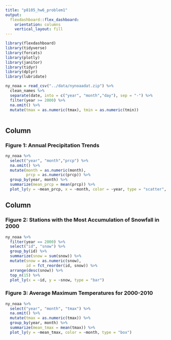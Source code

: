 ```yaml
---
title: "p8105_hw6_problem1"
output: 
  flexdashboard::flex_dashboard:
    orientation: columns
    vertical_layout: fill
---
```


```r
library(flexdashboard)
library(tidyverse)
library(forcats)
library(plotly)
library(janitor)
library(tidyr)
library(dplyr)
library(lubridate)

ny_noaa = read_csv("../data/nynoaadat.zip") %>%
  clean_names %>%
  separate(date, into = c("year", "month","day"), sep = "-") %>%
  filter(year >= 2000) %>%
  na.omit() %>%
  mutate(tmax = as.numeric(tmax), tmin = as.numeric(tmin))
  
```

Column {data-width=650}
-----------------------------------------------------------------------

### Figure 1: Annual Precipitation Trends

```r
ny_noaa %>%
  select("year", "month","prcp") %>%
  na.omit() %>%
  mutate(month = as.numeric(month),
         prcp = as.numeric(prcp)) %>%
  group_by(year, month) %>%
  summarize(mean_prcp = mean(prcp)) %>%
  plot_ly(y = ~mean_prcp, x = ~month, color = ~year, type = "scatter", mode = "lines")
```

Column {data-width=350}
-----------------------------------------------------------------------

### Figure 2: Stations with the Most Accumulation of Snowfall in 2000

```r
ny_noaa %>%
  filter(year == 2000) %>%
  select("id", "snow") %>%
  group_by(id) %>%
  summarize(snow = sum(snow)) %>%
  mutate(snow = as.numeric(snow),
         id = fct_reorder(id, snow)) %>%
  arrange(desc(snow)) %>%
  top_n(15) %>%
  plot_ly(x = ~id, y = ~snow, type = "bar")
```


### Figure 3: Average Maximum Temperatures for 2000-2010

```r
ny_noaa %>%
  select("year", "month", "tmax") %>%
  na.omit() %>%
  mutate(tmax = as.numeric(tmax)) %>%
  group_by(year, month) %>%
  summarize(mean_tmax = mean(tmax)) %>%
  plot_ly(y = ~mean_tmax, color = ~month, type = "box")
```
